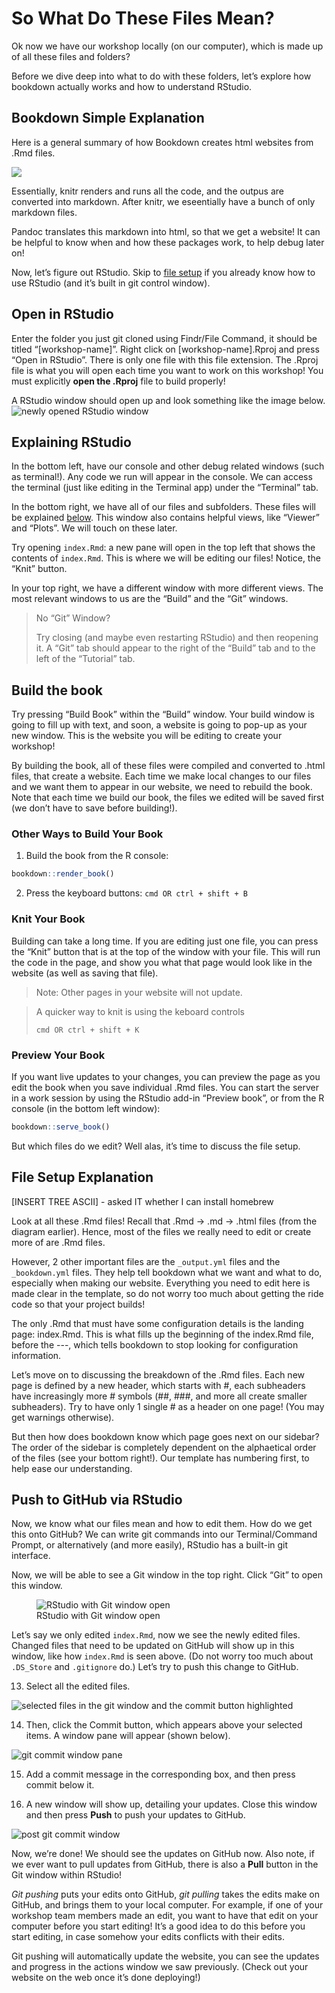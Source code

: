 # So What Do These Files Mean?

Ok now we have our workshop locally (on our computer), which is made up of all these files and folders?

Before we dive deep into what to do with these folders, let's explore how bookdown actually works and how to understand RStudio.

## Bookdown Simple Explanation

Here is a general summary of how Bookdown creates html websites from .Rmd files.

<img src="https://docs.google.com/drawings/d/e/2PACX-1vSf5dxJdl-7PAlIBqdqPiSxdtzFVWOUnbbPzhrTu9POTXnzJ3NvoNUPwZHh8vDQRJ3p99FTST4uXUa7/pub?w=960&amp;h=720">

Essentially, knitr renders and runs all the code, and the outpus are converted into markdown. After knitr, we eseentially have a bunch of only markdown files.

Pandoc translates this markdown into html, so that we get a website! It can be helpful to know when and how these packages work, to help debug later on!

Now, let's figure out RStudio. Skip to [file setup](#file-setup) if you already know how to use RStudio (and it's built in git control window).

## Open in RStudio

Enter the folder you just git cloned using Findr/File Command, it should be titled "[workshop-name]". Right click on [workshop-name].Rproj and press "Open in RStudio". There is only one file with this file extension. The .Rproj file is what you will open each time you want to work on this workshop! You must explicitly **open the .Rproj** file to build properly!

A RStudio window should open up and look something like the image below. 
![newly opened RStudio window](img/files-and-build/newly-opened-RStudio.png)\

## Explaining RStudio

In the bottom left, have our console and other debug related windows (such as terminal!). Any code we run will appear in the console. We can access the terminal (just like editing in the Terminal app) under the "Terminal" tab.

In the bottom right, we have all of our files and subfolders. These files will be explained [below](#file-setup). This window also contains helpful views, like "Viewer" and "Plots". We will touch on these later.

Try opening `index.Rmd`: a new pane will open in the top left that shows the contents of `index.Rmd`. This is where we will be editing our files! Notice, the "Knit" button.

In your top right, we have a different window with more different views. The most relevant windows to us are the "Build" and the "Git" windows. 

> No "Git" Window?
>
> Try closing (and maybe even restarting RStudio) and then reopening it. A "Git" tab should appear to the right of the "Build" tab and to the left of the "Tutorial" tab.

## Build the book

Try pressing "Build Book" within the "Build" window. Your build window is going to fill up with text, and soon, a website is going to pop-up as your new window. This is the website you will be editing to create your workshop!

By building the book, all of these files were compiled and converted to .html files, that create a website. Each time we make local changes to our files and we want them to appear in our website, we need to rebuild the book. Note that each time we build our book, the files we edited will be saved first (we don't have to save before building!). 

### Other Ways to Build Your Book

1. Build the book from the R console:

```r
bookdown::render_book()
```

2. Press the keyboard buttons: `cmd OR ctrl + shift + B`

### Knit Your Book
Building can take a long time. If you are editing just one file, you can press the "Knit" button that is at the top of the window with your file. This will run the code in the page, and show you what that page would look like in the website (as well as saving that file).

> Note: Other pages in your website will not update.

> A quicker way to knit is using the keboard controls
>
> `cmd OR ctrl + shift + K`

### Preview Your Book

If you want live updates to your changes, you can preview the page as you edit the book when you save individual .Rmd files. You can start the server in a work session by using the RStudio add-in "Preview book", or from the R console (in the bottom left window):

```r
bookdown::serve_book()
```

But which files do we edit? Well alas, it's time to discuss the file setup.

## File Setup Explanation {#file-setup}

[INSERT TREE ASCII] - asked IT whether I can install homebrew



Look at all these .Rmd files! Recall that .Rmd -> .md -> .html files (from the diagram earlier). Hence, most of the files we really need to edit or create more of are .Rmd files.

However, 2 other important files are the `_output.yml` files and the `_bookdown.yml` files. They help tell bookdown what we want and what to do, especially when making our website. Everything you need to edit here is made clear in the template, so do not worry too much about getting the ride code so that your project builds!

The only .Rmd that must have some configuration details is the landing page: index.Rmd. This is what fills up the beginning of the index.Rmd file, before the \-\-\-, which tells bookdown to stop looking for configuration information.

Let's move on to discussing the breakdown of the .Rmd files. Each new page is defined by a new header, which starts with #, each subheaders have increasingly more # symbols (##, ###, and more all create smaller subheaders). Try to have only 1 single # as a header on one page! (You may get warnings otherwise).

But then how does bookdown know which page goes next on our sidebar? The order of the sidebar is completely dependent on the alphaetical order of the files (see your bottom right!). Our template has numbering first, to help ease our understanding.

## Push to GitHub via RStudio

Now, we know what our files mean and how to edit them. How do we get this onto GitHub? We can write git commands into our Terminal/Command Prompt, or alternatively (and more easily), RStudio has a built-in git interface.

Now, we will be able to see a Git window in the top right. Click "Git" to open this window.

![RStudio with Git window open](img/git-instruct/RStudio-with-git-window-open.png)

Let's say we only edited `index.Rmd`, now we see the newly edited files. Changed files that need to be updated on GitHub will show up in this window, like how `index.Rmd` is seen above. (Do not worry too much about `.DS_Store` and `.gitignore` do.) Let's try to push this change to GitHub.

13. Select all the edited files.

![selected files in the git window and the commit button highlighted](img/git-instruct/git-window-selected-items.png)\

14. Then, click the Commit button, which appears above your selected items. A window pane will appear (shown below).

![git commit window pane](img/git-instruct/git-commit-window.png)\

15. Add a commit message in the corresponding box, and then press commit below it.

16. A new window will show up, detailing your updates. Close this window and then press **Push** to push your updates to GitHub.

![post git commit window](img/git-instruct/git-window-post-commit.png)\

Now, we're done! We should see the updates on GitHub now. Also note, if we ever want to pull updates from GitHub, there is also a **Pull** button in the Git window within RStudio! 

*Git pushing* puts your edits onto GitHub, *git pulling* takes the edits make on GitHub, and brings them to your local computer. For example, if one of your workshop team members made an edit, you want to have that edit on your computer before you start editing! It's a good idea to do this before you start editing, in case somehow your edits conflicts with their edits.

Git pushing will automatically update the website, you can see the updates and progress in the actions window we saw previously. (Check out your website on the web once it's done deploying!)

